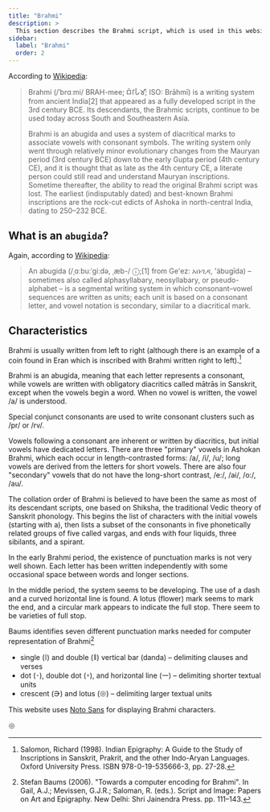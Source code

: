 ```yaml
---
title: "Brahmi"
description: >
  This section describes the Brahmi script, which is used in this website to represent the writing system used to represent Pāḷi. Brahmi is a historical Indic abugida, written left-to-right. Used in 3rd century BCE–5th century CE in South Asia for Prakrit, Sanskrit, Saka, Tamil, Kannada, Tocharian. Evolved into the many Brahmic scripts used today in South and Southeast Asia.
sidebar:
  label: "Brahmi"
  order: 2
---
```


According to [Wikipedia](https://en.wikipedia.org/wiki/Brahmi_script):

> Brahmi (/ˈbrɑːmi/ BRAH-mee; 𑀩𑁆𑀭𑀸𑀳𑁆𑀫𑀻; ISO: Brāhmī) is a writing system from ancient India[2] that appeared as a fully developed script in the 3rd century BCE. Its descendants, the Brahmic scripts, continue to be used today across South and Southeastern Asia.
>
> Brahmi is an abugida and uses a system of diacritical marks to associate vowels with consonant symbols. The writing system only went through relatively minor evolutionary changes from the Mauryan period (3rd century BCE) down to the early Gupta period (4th century CE), and it is thought that as late as the 4th century CE, a literate person could still read and understand Mauryan inscriptions. Sometime thereafter, the ability to read the original Brahmi script was lost. The earliest (indisputably dated) and best-known Brahmi inscriptions are the rock-cut edicts of Ashoka in north-central India, dating to 250–232 BCE.

## What is an `abugida`?

Again, according to [Wikipedia](https://en.wikipedia.org/wiki/Abugida):

> An abugida (/ˌɑːbuːˈɡiːdə, ˌæb-/ ⓘ;[1] from Geʽez: አቡጊዳ, 'äbugīda) – sometimes also called alphasyllabary, neosyllabary, or pseudo-alphabet – is a segmental writing system in which consonant–vowel sequences are written as units; each unit is based on a consonant letter, and vowel notation is secondary, similar to a diacritical mark.

## Characteristics

Brahmi is usually written from left to right (although there is an example of a coin found in Eran which is inscribed with Brahmi written right to left).[^1]

[^1]: Salomon, Richard (1998). Indian Epigraphy: A Guide to the Study of Inscriptions in Sanskrit, Prakrit, and the other Indo-Aryan Languages. Oxford University Press. ISBN 978-0-19-535666-3, pp. 27-28.

Brahmi is an abugida, meaning that each letter represents a consonant, while vowels are written with obligatory diacritics called mātrās in Sanskrit, except when the vowels begin a word. When no vowel is written, the vowel /a/ is understood.

Special conjunct consonants are used to write consonant clusters such as /pr/ or /rv/.

Vowels following a consonant are inherent or written by diacritics, but initial vowels have dedicated letters. There are three "primary" vowels in Ashokan Brahmi, which each occur in length-contrasted forms: /a/, /i/, /u/; long vowels are derived from the letters for short vowels. There are also four "secondary" vowels that do not have the long-short contrast, /e:/, /ai/, /o:/, /au/.

The collation order of Brahmi is believed to have been the same as most of its descendant scripts, one based on Shiksha, the traditional Vedic theory of Sanskrit phonology. This begins the list of characters with the initial vowels (starting with a), then lists a subset of the consonants in five phonetically related groups of five called vargas, and ends with four liquids, three sibilants, and a spirant.

In the early Brahmi period, the existence of punctuation marks is not very well shown. Each letter has been written independently with some occasional space between words and longer sections.

In the middle period, the system seems to be developing. The use of a dash and a curved horizontal line is found. A lotus (flower) mark seems to mark the end, and a circular mark appears to indicate the full stop. There seem to be varieties of full stop.

Baums identifies seven different punctuation marks needed for computer representation of Brahmi[^2]

* single (𑁇) and double (𑁈) vertical bar (danda) – delimiting clauses and verses
* dot (𑁉), double dot (𑁊), and horizontal line (𑁋) – delimiting shorter textual units
* crescent (𑁌) and lotus (𑁍) – delimiting larger textual units

[^2]: Stefan Baums (2006). "Towards a computer encoding for Brahmi". In Gail, A.J.; Mevissen, G.J.R.; Saloman, R. (eds.). Script and Image: Papers on Art and Epigraphy. New Delhi: Shri Jainendra Press. pp. 111–143.

This website uses [Noto Sans](https://fonts.google.com/noto) for displaying Brahmi characters.

𑁍